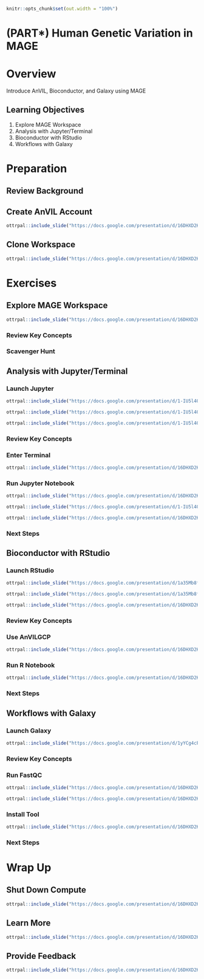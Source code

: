 ```r
knitr::opts_chunk$set(out.width = "100%")
```

# (PART\*) Human Genetic Variation in MAGE {-}   

# Overview {#human-genetic-variation-in-mage-overview}

Introduce AnVIL, Bioconductor, and Galaxy using MAGE

## Learning Objectives

1. Explore MAGE Workspace 
1. Analysis with Jupyter/Terminal
1. Bioconductor with RStudio
1. Workflows with Galaxy

# Preparation {#human-genetic-variation-in-mage-preparation}

## Review Background

## Create AnVIL Account

```r
ottrpal::include_slide("https://docs.google.com/presentation/d/16DHXD2KNyjjP2mKzPDHmNE9loYy6OgqGG0-Kn8CLFak/edit#slide=id.g369240085c8_0_0")
```

## Clone Workspace

```r
ottrpal::include_slide("https://docs.google.com/presentation/d/16DHXD2KNyjjP2mKzPDHmNE9loYy6OgqGG0-Kn8CLFak/edit#slide=id.g36877bec10a_0_0")
```

# Exercises {#human-genetic-variation-in-mage-exercises}

## Explore MAGE Workspace

```r
ottrpal::include_slide("https://docs.google.com/presentation/d/16DHXD2KNyjjP2mKzPDHmNE9loYy6OgqGG0-Kn8CLFak/edit#slide=id.g369240085c8_0_7")
```

### Review Key Concepts

### Scavenger Hunt

## Analysis with Jupyter/Terminal

### Launch Jupyter

```r
ottrpal::include_slide("https://docs.google.com/presentation/d/1-IU5l40UxmpoBqFimSUmT1PNEUij2UnXMslOsiG5ncE/edit#slide=id.g14ea2db115d_0_22")
```

```r
ottrpal::include_slide("https://docs.google.com/presentation/d/1-IU5l40UxmpoBqFimSUmT1PNEUij2UnXMslOsiG5ncE/edit#slide=id.g14ea2db115d_0_18")
```

```r
ottrpal::include_slide("https://docs.google.com/presentation/d/1-IU5l40UxmpoBqFimSUmT1PNEUij2UnXMslOsiG5ncE/edit#slide=id.g14ea2db115d_0_41")
```

### Review Key Concepts

### Enter Terminal

```r
ottrpal::include_slide("https://docs.google.com/presentation/d/16DHXD2KNyjjP2mKzPDHmNE9loYy6OgqGG0-Kn8CLFak/edit#slide=id.g369240085c8_0_32")
```

### Run Jupyter Notebook

```r
ottrpal::include_slide("https://docs.google.com/presentation/d/16DHXD2KNyjjP2mKzPDHmNE9loYy6OgqGG0-Kn8CLFak/edit#slide=id.g369240085c8_0_36")
```

```r
ottrpal::include_slide("https://docs.google.com/presentation/d/1-IU5l40UxmpoBqFimSUmT1PNEUij2UnXMslOsiG5ncE/edit#slide=id.g25442045568_0_82")
```

```r
ottrpal::include_slide("https://docs.google.com/presentation/d/16DHXD2KNyjjP2mKzPDHmNE9loYy6OgqGG0-Kn8CLFak/edit#slide=id.g369240085c8_0_40")
```

### Next Steps

## Bioconductor with RStudio

### Launch RStudio

```r
ottrpal::include_slide("https://docs.google.com/presentation/d/1a35Mb8f0M-bQkBcHa1cyQc6YxXoBLtExCz96nv08vkA/edit#slide=id.g14ea2db115d_0_18")
```

```r
ottrpal::include_slide("https://docs.google.com/presentation/d/1a35Mb8f0M-bQkBcHa1cyQc6YxXoBLtExCz96nv08vkA/edit#slide=id.g256428d32e5_0_10")
```

```r
ottrpal::include_slide("https://docs.google.com/presentation/d/16DHXD2KNyjjP2mKzPDHmNE9loYy6OgqGG0-Kn8CLFak/edit#slide=id.g369240085c8_0_71")
```

### Review Key Concepts

### Use AnVILGCP

```r
ottrpal::include_slide("https://docs.google.com/presentation/d/16DHXD2KNyjjP2mKzPDHmNE9loYy6OgqGG0-Kn8CLFak/edit#slide=id.g369240085c8_0_80")
```

### Run R Notebook

```r
ottrpal::include_slide("https://docs.google.com/presentation/d/16DHXD2KNyjjP2mKzPDHmNE9loYy6OgqGG0-Kn8CLFak/edit#slide=id.g369240085c8_0_84")
```

### Next Steps

## Workflows with Galaxy

### Launch Galaxy

```r
ottrpal::include_slide("https://docs.google.com/presentation/d/1yYCg4cPVBMMDghT17B4XzROieqyMH99Ex9nMm_Scm9Q/edit#slide=id.ge1182914a6_0_36")
```

### Review Key Concepts

### Run FastQC

```r
ottrpal::include_slide("https://docs.google.com/presentation/d/16DHXD2KNyjjP2mKzPDHmNE9loYy6OgqGG0-Kn8CLFak/edit#slide=id.g369240085c8_0_90")
```

```r
ottrpal::include_slide("https://docs.google.com/presentation/d/16DHXD2KNyjjP2mKzPDHmNE9loYy6OgqGG0-Kn8CLFak/edit#slide=id.g369240085c8_0_96")
```

### Install Tool

```r
ottrpal::include_slide("https://docs.google.com/presentation/d/16DHXD2KNyjjP2mKzPDHmNE9loYy6OgqGG0-Kn8CLFak/edit#slide=id.g369240085c8_0_100")
```

### Next Steps

# Wrap Up {#human-genetic-variation-in-mage-wrap-up}

## Shut Down Compute

```r
ottrpal::include_slide("https://docs.google.com/presentation/d/16DHXD2KNyjjP2mKzPDHmNE9loYy6OgqGG0-Kn8CLFak/edit#slide=id.g369240085c8_0_110")
```

## Learn More

```r
ottrpal::include_slide("https://docs.google.com/presentation/d/16DHXD2KNyjjP2mKzPDHmNE9loYy6OgqGG0-Kn8CLFak/edit#slide=id.g369240085c8_0_126")
```

## Provide Feedback

```r
ottrpal::include_slide("https://docs.google.com/presentation/d/16DHXD2KNyjjP2mKzPDHmNE9loYy6OgqGG0-Kn8CLFak/edit#slide=id.g369240085c8_0_120")
```
